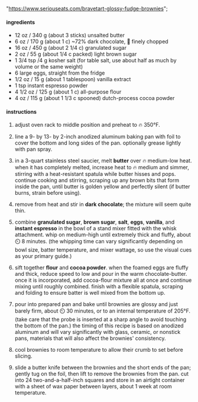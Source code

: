   "https://www.seriouseats.com/bravetart-glossy-fudge-brownies";

#### ingredients

- 12 oz / 340 g (about 3 sticks) unsalted butter
- 6 oz / 170 g (about 1 c) ~72% dark chocolate, 🔪 finely chopped
- 16 oz / 450 g (about 2 1/4 c) granulated sugar
- 2 oz / 55 g (about 1/4 c packed) light brown sugar
- 1 3/4 tsp /4 g kosher salt (for table salt, use about half as much by volume or the same weight)
- 6 large eggs, straight from the fridge
- 1/2 oz / 15 g (about 1 tablespoon) vanilla extract
- 1 tsp instant espresso powder
- 4 1/2 oz / 125 g (about 1 c) all-purpose flour
- 4 oz / 115 g (about 1 1/3 c spooned) dutch-process cocoa powder

#### instructions

1. adjust oven rack to middle position and preheat to 🔥 350°F.

1. line a 9- by 13- by 2-inch anodized aluminum baking pan with foil to cover the bottom and long sides of the pan. optionally grease lightly with pan spray.

1. in a 3-quart stainless steel saucier, melt **butter** over 🔥 medium-low heat. when it has completely melted, increase heat to 🔥 medium and simmer, stirring with a heat-resistant spatula while butter hisses and pops. continue cooking and stirring, scraping up any brown bits that form inside the pan, until butter is golden yellow and perfectly silent (if butter burns, strain before using).

1. remove from heat and stir in **dark chocolate**; the mixture will seem quite thin.

1. combine **granulated sugar**, **brown sugar**, **salt**, **eggs**, **vanilla**, and **instant espresso** in the bowl of a stand mixer fitted with the whisk attachment. whip on medium-high until extremely thick and fluffy, about ⏲️ 8 minutes. (the whipping time can vary significantly depending on bowl size, batter temperature, and mixer wattage, so use the visual cues as your primary guide.)

1. sift together **flour** and **cocoa powder**. when the foamed eggs are fluffy and thick, reduce speed to low and pour in the warm chocolate-butter. once it is incorporated, add cocoa-flour mixture all at once and continue mixing until roughly combined. finish with a flexible spatula, scraping and folding to ensure batter is well mixed from the bottom up.

1. pour into prepared pan and bake until brownies are glossy and just barely firm, about ⏲️ 30 minutes, or to an internal temperature of 205°F. (take care that the probe is inserted at a sharp angle to avoid touching the bottom of the pan.) the timing of this recipe is based on anodized aluminum and will vary significantly with glass, ceramic, or nonstick pans, materials that will also affect the brownies' consistency.

1. cool brownies to room temperature to allow their crumb to set before slicing.

1. slide a butter knife between the brownies and the short ends of the pan; gently tug on the foil, then lift to remove the brownies from the pan. cut into 24 two-and-a-half-inch squares and store in an airtight container with a sheet of wax paper between layers, about 1 week at room temperature.
